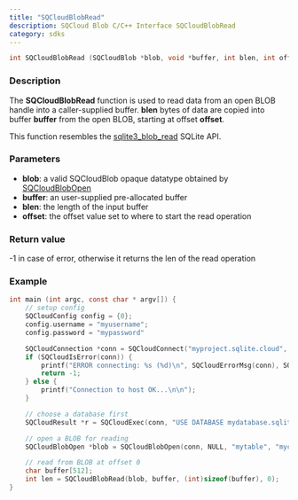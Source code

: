 ```yaml
---
title: "SQCloudBlobRead"
description: SQCloud Blob C/C++ Interface SQCloudBlobRead
category: sdks
---
```


```c
int SQCloudBlobRead (SQCloudBlob *blob, void *buffer, int blen, int offset);
```

### Description
The **SQCloudBlobRead** function is used to read data from an open BLOB handle into a caller-supplied buffer. **blen** bytes of data are copied into buffer **buffer** from the open BLOB, starting at offset **offset**.

This function resembles the [sqlite3_blob_read](https://www.sqlite.org/c3ref/blob_read.html) SQLite API. 

### Parameters
* **blob**: a valid SQCloudBlob opaque datatype obtained by [SQCloudBlobOpen](/docs/sdk/c/sqcloudblobopen)
* **buffer**: an user-supplied pre-allocated buffer
* **blen**: the length of the input buffer
* **offset**: the offset value set to where to start the read operation

### Return value
-1 in case of error, otherwise it returns the len of the read operation

### Example
```c
int main (int argc, const char * argv[]) {
    // setup config
    SQCloudConfig config = {0};
    config.username = "myusername";
    config.password = "mypassword"

    SQCloudConnection *conn = SQCloudConnect("myproject.sqlite.cloud", SQCLOUD_DEFAULT_PORT, &config);
    if (SQCloudIsError(conn)) {
        printf("ERROR connecting: %s (%d)\n", SQCloudErrorMsg(conn), SQCloudErrorCode(conn));
        return -1;
    } else {
        printf("Connection to host OK...\n\n");
    }

    // choose a database first
    SQCloudResult *r = SQCloudExec(conn, "USE DATABASE mydatabase.sqlite;");

    // open a BLOB for reading
    SQCloudBlobOpen *blob = SQCloudBlobOpen(conn, NULL, "mytable", "mycolumn", 1, 0);

    // read from BLOB at offset 0
    char buffer[512];
    int len = SQCloudBlobRead(blob, buffer, (int)sizeof(buffer), 0);
}
```